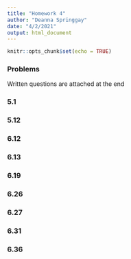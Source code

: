 ```yaml
---
title: "Homework 4"
author: "Deanna Springgay"
date: "4/2/2021"
output: html_document
---
```


```r
knitr::opts_chunk$set(echo = TRUE)
```

### Problems

Written questions are attached at the end

### 5.1


### 5.12


### 6.12


### 6.13


### 6.19


### 6.26


### 6.27


### 6.31


### 6.36
